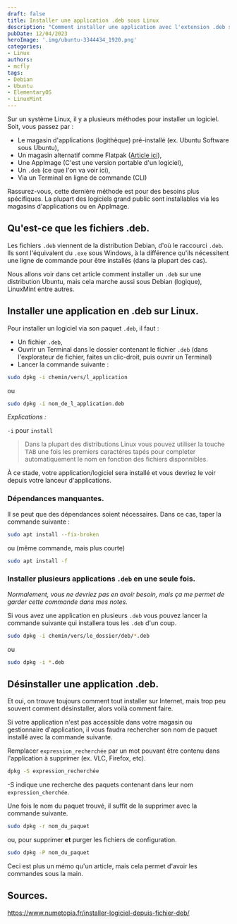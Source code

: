 ```yaml
---
draft: false
title: Installer une application .deb sous Linux
description: "Comment installer une application avec l'extension .deb sur un système Linux."
pubDate: 12/04/2023
heroImage: '.img/ubuntu-3344434_1920.png'
categories: 
- Linux
authors: 
- mcfly
tags:
- Debian
- Ubuntu
- ElementaryOS
- LinuxMint
---
```

Sur un système Linux, il y a plusieurs méthodes pour installer un logiciel.
Soit, vous passez par :
- Le magasin d'applications (logithèque) pré-installé (ex. Ubuntu Software sous Ubuntu),
- Un magasin alternatif comme Flatpak ([Article ici](/blog/linux_flatpak_installation)),
- Une AppImage (C'est une version portable d'un logiciel),
- Un `.deb` (ce que l'on va voir ici),
- Via un Terminal en ligne de commande (CLI)

Rassurez-vous, cette dernière méthode est pour des besoins plus spécifiques. La plupart des logiciels grand public sont installables via les magasins d'applications ou en AppImage.

## Qu'est-ce que les fichiers .deb.
Les fichiers `.deb` viennent de la distribution Debian, d'où le raccourci `.deb`. Ils sont l'équivalent du `.exe` sous Windows, à la différence qu'ils nécessitent une ligne de commande pour être installés (dans la plupart des cas).

Nous allons voir dans cet article comment installer un `.deb` sur une distribution Ubuntu, mais cela marche aussi sous Debian (logique), LinuxMint entre autres.

## Installer une application en .deb sur Linux.

Pour installer un logiciel via son paquet `.deb`, il faut :
- Un fichier `.deb`,
- Ouvrir un Terminal dans le dossier contenant le fichier `.deb` (dans l'explorateur de fichier, faites un clic-droit, puis ouvrir un Terminal)
- Lancer la commande suivante :

```bash
sudo dpkg -i chemin/vers/l_application
```
ou
```bash
sudo dpkg -i nom_de_l_application.deb
```
_Explications :_

`-i` pour `install`

>Dans la plupart des distributions Linux vous pouvez utiliser la touche <span><kbd>TAB</kbd></span> une fois les premiers caractéres tapés pour completer automatiquement le nom en fonction des fichiers disponnibles.

À ce stade,  votre application/logiciel sera installé et vous devriez le voir depuis votre lanceur d'applications.

### Dépendances manquantes.

Il se peut que des dépendances soient nécessaires. Dans ce cas, taper la commande suivante :

```bash
sudo apt install --fix-broken
```

ou (même commande, mais plus courte)

```bash
sudo apt install -f
```

### Installer plusieurs applications `.deb` en une seule fois.

_Normalement, vous ne devriez pas en avoir besoin, mais ça me permet de garder cette commande dans mes notes._

Si vous avez une application en plusieurs `.deb` vous pouvez lancer la commande suivante qui installera tous les `.deb` d'un coup.

```bash
sudo dpkg -i chemin/vers/le_dossier/deb/*.deb
```
ou
```bash
sudo dpkg -i *.deb
```

## Désinstaller une application .deb.

Et oui, on trouve toujours comment tout installer sur Internet, mais trop peu souvent comment désinstaller, alors voilà comment faire.

Si votre application n'est pas accessible dans votre magasin ou gestionnaire d'application, il vous faudra rechercher son nom de paquet installé avec la commande suivante.

Remplacer `expression_recherchée` par un mot pouvant être contenu dans l'application à supprimer (ex. VLC, Firefox, etc).

```bash
dpkg -S expression_recherchée
```
-S indique une recherche des paquets contenant dans leur nom `expression_cherchée`.

Une fois le nom du paquet trouvé, il suffit de la supprimer avec la commande suivante.
```bash
sudo dpkg -r nom_du_paquet
```

ou, pour supprimer **et** purger les fichiers de configuration.
```bash
sudo dpkg -P nom_du_paquet
```

Ceci est plus un mémo qu'un article, mais cela permet d'avoir les commandes sous la main.

## Sources.
https://www.numetopia.fr/installer-logiciel-depuis-fichier-deb/